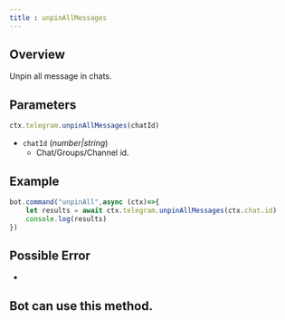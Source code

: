 ```yaml
--- 
title : unpinAllMessages 
--- 
```

## Overview 
Unpin all message in chats.
## Parameters 
```ts 
ctx.telegram.unpinAllMessages(chatId)
```
- `chatId` (_number|string_) 
    - Chat/Groups/Channel id. 
## Example 
```ts highlight=2
bot.command("unpinAll",async (ctx)=>{
    let results = await ctx.telegram.unpinAllMessages(ctx.chat.id)
    console.log(results)
})
```
## Possible Error 
- 
## Bot can use this method.